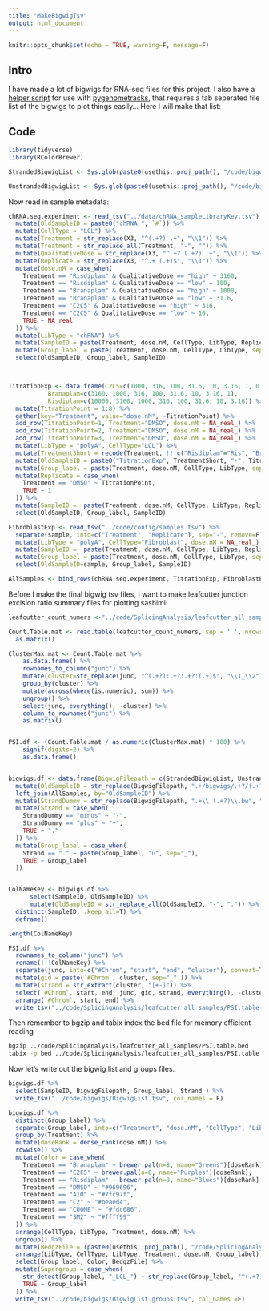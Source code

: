 ```yaml
---
title: "MakeBigwigTsv"
output: html_document
---
```


```r
knitr::opts_chunk$set(echo = TRUE, warning=F, message=F)
```

## Intro

I have made a lot of bigwigs for RNA-seq files for this project. I also have a [helper script](https://github.com/bfairkun/GenometracksByGenotype/blob/master/AggregateBigwigsForPlotting.py) for use with [pygenometracks](https://pygenometracks.readthedocs.io/en/latest/), that requires a tab seperated file list of the bigwigs to plot things easily... Here I will make that list:

## Code

```r
library(tidyverse)
library(RColorBrewer)

StrandedBigwigList <- Sys.glob(paste0(usethis::proj_path(), "/code/bigwigs/stranded/*.bw"))

UnstrandedBigwigList <- Sys.glob(paste0(usethis::proj_path(), "/code/bigwigs/unstranded/*.bw"))

```


Now read in sample metadata:

```r

chRNA.seq.experiment <- read_tsv("../data/chRNA_sampleLibraryKey.tsv") %>%
  mutate(OldSampleID = paste0("chRNA_", `#`)) %>%
  mutate(CellType = "LCL") %>%
  mutate(Treatment = str_replace(X3, "^(.+?) .+", "\\1")) %>%
  mutate(Treatment = str_replace_all(Treatment, "-", "")) %>%
  mutate(QualitativeDose = str_replace(X3, "^.+? (.+?) .+", "\\1")) %>%
  mutate(Replicate = str_replace(X3, "^.+ (.+)$", "\\1")) %>%
  mutate(dose.nM = case_when(
    Treatment == "Risdiplam" & QualitativeDose == "high" ~ 3160,
    Treatment == "Risdiplam" & QualitativeDose == "low" ~ 100,
    Treatment == "Branaplam" & QualitativeDose == "high" ~ 1000,
    Treatment == "Branaplam" & QualitativeDose == "low" ~ 31.6,
    Treatment == "C2C5" & QualitativeDose == "high" ~ 316,
    Treatment == "C2C5" & QualitativeDose == "low" ~ 10,
    TRUE ~ NA_real_
  )) %>%
  mutate(LibType = "chRNA") %>%
  mutate(SampleID = paste(Treatment, dose.nM, CellType, LibType, Replicate, sep = "_")) %>%
  mutate(Group_label = paste(Treatment, dose.nM, CellType, LibType, sep = "_")) %>%
  select(OldSampleID, Group_label, SampleID)



TitrationExp <- data.frame(C2C5=c(1000, 316, 100, 31.6, 10, 3.16, 1, 0.316),
           Branaplam=c(3160, 1000, 316, 100, 31.6, 10, 3.16, 1),
           Risdiplam=c(10000, 3160, 1000, 316, 100, 31.6, 10, 3.16)) %>%
  mutate(TitrationPoint = 1:8) %>%
  gather(key="Treatment", value="dose.nM", -TitrationPoint) %>%
  add_row(TitrationPoint=1, Treatment="DMSO", dose.nM = NA_real_) %>%
  add_row(TitrationPoint=2, Treatment="DMSO", dose.nM = NA_real_) %>%
  add_row(TitrationPoint=3, Treatment="DMSO", dose.nM = NA_real_) %>%
  mutate(LibType = "polyA", CellType="LCL") %>%
  mutate(TreatmentShort = recode(Treatment, !!!c("Risdiplam"="Ris", "Branaplam"="Bran"))) %>%
  mutate(OldSampleID = paste0("TitrationExp", TreatmentShort, "-", TitrationPoint)) %>%
  mutate(Group_label = paste(Treatment, dose.nM, CellType, LibType, sep = "_")) %>%
  mutate(Replicate = case_when(
    Treatment == "DMSO" ~ TitrationPoint,
    TRUE ~ 1
  )) %>%
  mutate(SampleID =  paste(Treatment, dose.nM, CellType, LibType, Replicate,sep = "_")) %>%
  select(OldSampleID, Group_label, SampleID)

FibroblastExp <- read_tsv("../code/config/samples.tsv") %>%
  separate(sample, into=c("Treatment", "Replicate"), sep="-", remove=F) %>%
  mutate(LibType = "polyA", CellType="Fibroblast", dose.nM = NA_real_) %>%
  mutate(SampleID =  paste(Treatment, dose.nM, CellType, LibType, Replicate,sep = "_")) %>%
  mutate(Group_label = paste(Treatment, dose.nM, CellType, LibType, sep = "_")) %>%
  select(OldSampleID=sample, Group_label, SampleID)

AllSamples <- bind_rows(chRNA.seq.experiment, TitrationExp, FibroblastExp)
```

Before I make the final bigwig tsv files, I want to make leafcutter junction excision ratio summary files for plotting sashimi:

```r

leafcutter_count_numers <-"../code/SplicingAnalysis/leafcutter_all_samples/leafcutter_perind_numers.counts.gz"

Count.Table.mat <- read.table(leafcutter_count_numers, sep = ' ', nrows = Inf) %>%
  as.matrix()

ClusterMax.mat <- Count.Table.mat %>%
    as.data.frame() %>%
    rownames_to_column("junc") %>%
    mutate(cluster=str_replace(junc, "^(.+?):.+?:.+?:(.+)$", "\\1_\\2")) %>%
    group_by(cluster) %>%
    mutate(across(where(is.numeric), sum)) %>%
    ungroup() %>%
    select(junc, everything(), -cluster) %>%
    column_to_rownames("junc") %>%
    as.matrix()


PSI.df <- (Count.Table.mat / as.numeric(ClusterMax.mat) * 100) %>%
    signif(digits=2) %>%
    as.data.frame()


bigwigs.df <- data.frame(BigwigFilepath = c(StrandedBigwigList, UnstrandedBigwigList)) %>%
  mutate(OldSampleID = str_replace(BigwigFilepath, ".+/bigwigs/.+?/(.+?)\\..+$", "\\1")) %>%
  left_join(AllSamples, by="OldSampleID") %>%
  mutate(StrandDummy = str_replace(BigwigFilepath, ".+\\.(.+?)\\.bw", "\\1")) %>%
  mutate(Strand = case_when(
    StrandDummy == "minus" ~ "-",
    StrandDummy == "plus" ~ "+",
    TRUE ~ "."
  )) %>%
  mutate(Group_label = case_when(
    Strand == "." ~ paste(Group_label, "u", sep="_"),
    TRUE ~ Group_label
  ))


ColNameKey <- bigwigs.df %>%
      select(SampleID, OldSampleID) %>%
      mutate(OldSampleID = str_replace_all(OldSampleID, "-", ".")) %>%
  distinct(SampleID, .keep_all=T) %>%
  deframe()

length(ColNameKey)

PSI.df %>%
  rownames_to_column("junc") %>%
  rename(!!!ColNameKey) %>%
  separate(junc, into=c("#Chrom", "start", "end", "cluster"), convert=T, remove=F, sep=":") %>%
  mutate(gid = paste(`#Chrom`, cluster, sep="_" )) %>%
  mutate(strand = str_extract(cluster, "[+-]")) %>%
  select(`#Chrom`, start, end, junc, gid, strand, everything(), -cluster) %>%
  arrange(`#Chrom`, start, end) %>%
  write_tsv("../code/SplicingAnalysis/leafcutter_all_samples/PSI.table.bed")

```


Then remember to bgzip and tabix index the bed file for memory efficient reading

```bash
bgzip ../code/SplicingAnalysis/leafcutter_all_samples/PSI.table.bed
tabix -p bed ../code/SplicingAnalysis/leafcutter_all_samples/PSI.table.bed.gz
```

Now let's write out the bigwig list and groups files.

```r
bigwigs.df %>%
  select(SampleID, BigwigFilepath, Group_label, Strand ) %>%
  write_tsv("../code/bigwigs/BigwigList.tsv", col_names = F)

bigwigs.df %>%
  distinct(Group_label) %>%
  separate(Group_label, into=c("Treatment", "dose.nM", "CellType", "LibType", "IsUnstranded"), sep="_", convert=T, remove=F ) %>%
  group_by(Treatment) %>%
  mutate(doseRank = dense_rank(dose.nM)) %>%
  rowwise() %>%
  mutate(Color = case_when(
    Treatment == "Branaplam" ~ brewer.pal(n=8, name="Greens")[doseRank],
    Treatment == "C2C5" ~ brewer.pal(n=8, name="Purples")[doseRank],
    Treatment == "Risdiplam" ~ brewer.pal(n=8, name="Blues")[doseRank],
    Treatment == "DMSO" ~ "#969696",
    Treatment == "A10" ~ "#7fc97f",
    Treatment == "C2" ~ "#beaed4",
    Treatment == "CUOME" ~ "#fdc086",
    Treatment == "SM2" ~ "#ffff99"
  )) %>%
  arrange(CellType, LibType, Treatment, dose.nM) %>%
  ungroup() %>%
  mutate(BedgzFile = (paste0(usethis::proj_path(), "/code/SplicingAnalysis/leafcutter_all_samples/PSI.table.bed.gz"))) %>%
  arrange(LibType, CellType, LibType, Treatment, dose.nM, Group_label) %>%
  select(Group_label, Color, BedgzFile) %>%
  mutate(Supergroup = case_when(
    str_detect(Group_label, "_LCL_") ~ str_replace(Group_label, "^(.+?)_.+?_(.+?_.+)$", "\\1_\\2"),
    TRUE ~ Group_label
  )) %>%
  write_tsv("../code/bigwigs/BigwigList.groups.tsv", col_names =F)
```

